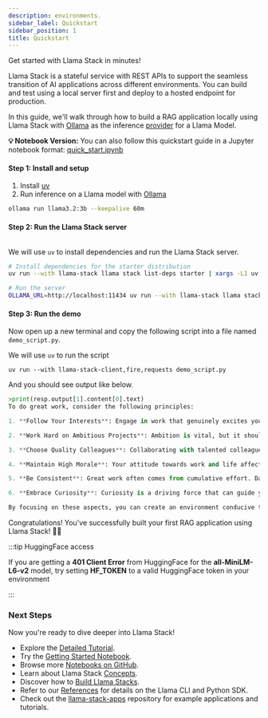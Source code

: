 ```yaml
---
description: environments.
sidebar_label: Quickstart
sidebar_position: 1
title: Quickstart
---
```


Get started with Llama Stack in minutes!

Llama Stack is a stateful service with REST APIs to support the seamless transition of AI applications across different
environments. You can build and test using a local server first and deploy to a hosted endpoint for production.

In this guide, we'll walk through how to build a RAG application locally using Llama Stack with [Ollama](https://ollama.com/)
as the inference [provider](/docs/providers/inference) for a Llama Model.

**💡 Notebook Version:** You can also follow this quickstart guide in a Jupyter notebook format: [quick_start.ipynb](https://github.com/meta-llama/llama-stack/blob/main/docs/quick_start.ipynb)

#### Step 1: Install and setup
1. Install [uv](https://docs.astral.sh/uv/)
2. Run inference on a Llama model with [Ollama](https://ollama.com/download)
```bash
ollama run llama3.2:3b --keepalive 60m
```

#### Step 2: Run the Llama Stack server

```python file=./demo_script.py title="demo_script.py"
```

We will use `uv` to install dependencies and run the Llama Stack server.
```bash
# Install dependencies for the starter distribution
uv run --with llama-stack llama stack list-deps starter | xargs -L1 uv pip install

# Run the server
OLLAMA_URL=http://localhost:11434 uv run --with llama-stack llama stack run starter
```
#### Step 3: Run the demo
Now open up a new terminal and copy the following script into a file named `demo_script.py`.

We will use `uv` to run the script
```
uv run --with llama-stack-client,fire,requests demo_script.py
```
And you should see output like below.
```python
>print(resp.output[1].content[0].text)
To do great work, consider the following principles:

1. **Follow Your Interests**: Engage in work that genuinely excites you. If you find an area intriguing, pursue it without being overly concerned about external pressures or norms. You should create things that you would want for yourself, as this often aligns with what others in your circle might want too.

2. **Work Hard on Ambitious Projects**: Ambition is vital, but it should be tempered by genuine interest. Instead of detailed planning for the future, focus on exciting projects that keep your options open. This approach, known as "staying upwind," allows for adaptability and can lead to unforeseen achievements.

3. **Choose Quality Colleagues**: Collaborating with talented colleagues can significantly affect your own work. Seek out individuals who offer surprising insights and whom you admire. The presence of good colleagues can elevate the quality of your work and inspire you.

4. **Maintain High Morale**: Your attitude towards work and life affects your performance. Cultivating optimism and viewing yourself as lucky rather than victimized can boost your productivity. It’s essential to care for your physical health as well since it directly impacts your mental faculties and morale.

5. **Be Consistent**: Great work often comes from cumulative effort. Daily progress, even in small amounts, can result in substantial achievements over time. Emphasize consistency and make the work engaging, as this reduces the perceived burden of hard labor.

6. **Embrace Curiosity**: Curiosity is a driving force that can guide you in selecting fields of interest, pushing you to explore uncharted territories. Allow it to shape your work and continually seek knowledge and insights.

By focusing on these aspects, you can create an environment conducive to great work and personal fulfillment.
```

Congratulations! You've successfully built your first RAG application using Llama Stack! 🎉🥳

:::tip HuggingFace access

If you are getting a **401 Client Error** from HuggingFace for the **all-MiniLM-L6-v2** model, try setting **HF_TOKEN** to a valid HuggingFace token in your environment

:::

### Next Steps

Now you're ready to dive deeper into Llama Stack!
- Explore the [Detailed Tutorial](./detailed_tutorial).
- Try the [Getting Started Notebook](https://github.com/meta-llama/llama-stack/blob/main/docs/getting_started.ipynb).
- Browse more [Notebooks on GitHub](https://github.com/meta-llama/llama-stack/tree/main/docs/notebooks).
- Learn about Llama Stack [Concepts](/docs/concepts).
- Discover how to [Build Llama Stacks](/docs/distributions).
- Refer to our [References](/docs/references) for details on the Llama CLI and Python SDK.
- Check out the [llama-stack-apps](https://github.com/meta-llama/llama-stack-apps/tree/main/examples) repository for example applications and tutorials.
